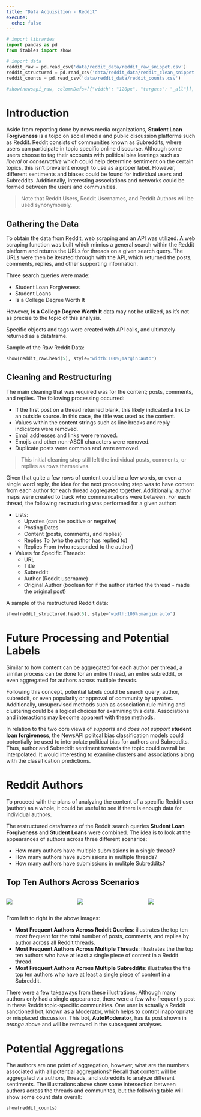 ```yaml
---
title: "Data Acquisition - Reddit"
execute:
  echo: false
---
```


```python
# import libraries
import pandas as pd
from itables import show

# import data
reddit_raw = pd.read_csv('data/reddit_data/reddit_raw_snippet.csv')
reddit_structured = pd.read_csv('data/reddit_data/reddit_clean_snippet.csv')
reddit_counts = pd.read_csv('data/reddit_data/reddit_counts.csv')

#show(newsapi_raw, columnDefs=[{"width": "120px", "targets": "_all"}], autoWidth=False, classes="display")
```

# Introduction

Aside from reporting done by news media organizations, **Student Loan Forgiveness** is a toipc on social media and public discussion platforms such as Reddit. Reddit consists of communities known as Subreddits, where users can participate in topic specific online discourse. Although some users choose to tag their accounts with political bias leanings such as *liberal* or *conservative* which could help determine sentiment on the certain topics, this isn't prevalent enough to use as a proper label. However, different sentiments and biases could be found for individual users and Subreddits. Additionally, interesting associations and networks could be formed between the users and communities.

> Note that Reddit Users, Reddit Usernames, and Reddit Authors will be used synonymously.

## Gathering the Data

To obtain the data from Reddit, web scraping and an API was utilized. A web scraping function was built which mimics a general search within the Reddit platform and returns the URLs for threads on a given search query. The URLs were then be iterated through with the API, which returned the posts, comments, replies, and other supporting information.

Three search queries were made:

- Student Loan Forgiveness
- Student Loans
- Is a College Degree Worth It

However, **Is a College Degree Worth It** data may not be utilized, as it's not as precise to the topic of this analysis.

Specific objects and tags were created with API calls, and ultimately returned as a dataframe.

Sample of the Raw Reddit Data:

```python
show(reddit_raw.head(5), style="width:100%;margin:auto")
```

## Cleaning and Restructuring

The main cleaning that was required was for the content; posts, comments, and replies. The following processing occurred:

- If the first post on a thread returned blank, this likely indicated a link to an outside source. In this case, the title was used as the content.
- Values within the content strings such as line breaks and reply indicators were removed.
- Email addresses and links were removed.
- Emojis and other non-ASCII characters were removed.
- Duplicate posts were common and were removed.

> This initial cleaning step still left the individual posts, comments, or replies as rows themselves.

Given that quite a few rows of content could be a few words, or even a single word reply, the idea for the next processing step was to have content from each author for each thread aggregated together. Additionally, author maps were created to track who communications were between. For each thread, the following restructuring was performed for a given author:

- Lists:
  - Upvotes (can be positive or negative)
  - Posting Dates
  - Content (posts, comments, and replies)
  - Replies To (who the author has replied to)
  - Replies From (who responded to the author)
- Values for Specific Threads:
  - URL
  - Title
  - Subreddit
  - Author (Reddit username)
  - Original Author (boolean for if the author started the thread - made the original post)

A sample of the restructured Reddit data:

```python
show(reddit_structured.head(5), style="width:100%;margin:auto")
```

# Future Processing and Potential Labels

Similar to how content can be aggregated for each author per thread, a similar process can be done for an entire thread, an entire subreddit, or even aggregated for authors across mutliple threads.

Following this concept, potential labels could be search query, author, subreddit, or even popularity or approval of community by upvotes. Additionally, unsupervised methods such as association rule mining and clustering could be a logical choices for examining this data. Associations and interactions may become apparent with these methods.

In relation to the two core views of *supports* and *does not support* **student loan forgiveness**, the NewsAPI politcal bias classification models could potentially be used to interpolate political bias for authors and Subreddits. Thus, author and Subreddit sentiment towards the topic could overall be interpolated. It would interesting to examine clusters and associations along with the classification predictions.

# Reddit Authors

To proceed with the plans of analyzing the content of a specific Reddit user (author) as a whole, it could be useful to see if there is enough data for individual authors.

The restructured dataframes of the Reddit search queries **Student Loan Forgiveness** and **Student Loans** were combined. The idea is to look at the appearances of authors across three different scenarios:

- How many authors have multiple submissions in a single thread?
- How many authors have submissions in multiple threads?
- How many authors have submissions in mulitple Subreddits?

## Top Ten Authors Across Scenarios

::: columns
::: {.column width=30%}

![](images/reddit/frequent_authors_overall.png)
:::

::: {.column width=5%}
:::

::: {.column width=30%}

![](images/reddit/frequent_authors_thread_appearances.png)
:::

::: {.column width=5%}
:::

::: {.column width=30%}

![](images/reddit/frequent_authors_subreddit_appearances.png)
:::
:::

From left to right in the above images:

- **Most Frequent Authors Across Reddit Queries**: illustrates the top ten most frequent for the total number of posts, comments, and replies by author across all Reddit threads.
- **Most Frequent Authors Across Multiple Threads**: illustrates the the top ten authors who have at least a single piece of content in a Reddit thread.
- **Most Frequent Authors Across Multiple Subreddits**: illustrates the the top ten authors who have at least a single piece of content in a Subreddit.

There were a few takeaways from these illustrations. Although many authors only had a single appearance, there were a few who frequently post in these Reddit topic-specific communities. One user is actually a Reddit sanctioned bot, known as a Moderator, which helps to control inappropriate or misplaced discussion. This bot, **AutoModerator**, has its post shown in *orange* above and will be removed in the subsequent analyses.

# Potential Aggregations

The authors are one point of aggregation, however, what are the numbers associated with all potential aggregations? Recall that content will be aggregated via authors, threads, and subreddits to analyze different sentiments. The illustrations above show some intersection between authors across the threads and communites, but the following table will show some count data overall:

```python
show(reddit_counts)
```
